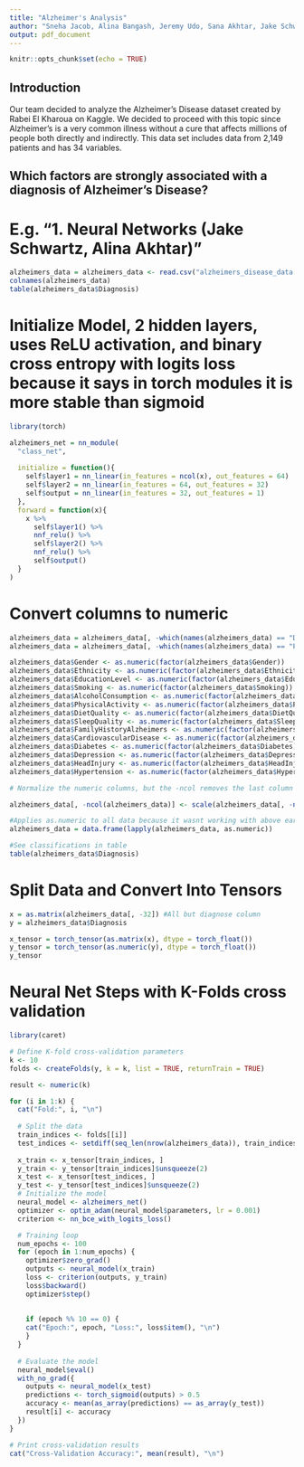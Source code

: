 ```yaml
---
title: "Alzheimer's Analysis"
author: "Sneha Jacob, Alina Bangash, Jeremy Udo, Sana Akhtar, Jake Schwartz"
output: pdf_document
---
```


```r
knitr::opts_chunk$set(echo = TRUE)
```

\newpage

## Introduction 
Our team decided to analyze the Alzheimer’s Disease dataset created by Rabei El Kharoua on Kaggle. We decided to proceed with this topic since Alzheimer’s is a very common illness without a cure that affects millions of people both directly and indirectly. This data set includes data from 2,149 patients and has 34 variables. 

\newpage


## Which factors are strongly associated with a diagnosis of Alzheimer’s Disease? 


# E.g. "1. Neural Networks (Jake Schwartz, Alina Akhtar)"

```r
alzheimers_data = alzheimers_data <- read.csv("alzheimers_disease_data.csv")
colnames(alzheimers_data)
table(alzheimers_data$Diagnosis)
```
# Initialize Model, 2 hidden layers, uses ReLU activation, and binary cross entropy with logits loss because it says in torch modules it is more stable than sigmoid
```r
library(torch)

alzheimers_net = nn_module(
  "class_net",
  
  initialize = function(){
    self$layer1 = nn_linear(in_features = ncol(x), out_features = 64)
    self$layer2 = nn_linear(in_features = 64, out_features = 32)
    self$output = nn_linear(in_features = 32, out_features = 1)
  },
  forward = function(x){
    x %>%
      self$layer1() %>%
      nnf_relu() %>%
      self$layer2() %>%
      nnf_relu() %>%
      self$output()
  }
)
```
# Convert columns to numeric
```r
alzheimers_data = alzheimers_data[, -which(names(alzheimers_data) == "DoctorInCharge")]
alzheimers_data = alzheimers_data[, -which(names(alzheimers_data) == "PatientID")]

alzheimers_data$Gender <- as.numeric(factor(alzheimers_data$Gender))
alzheimers_data$Ethnicity <- as.numeric(factor(alzheimers_data$Ethnicity))
alzheimers_data$EducationLevel <- as.numeric(factor(alzheimers_data$EducationLevel))
alzheimers_data$Smoking <- as.numeric(factor(alzheimers_data$Smoking))
alzheimers_data$AlcoholConsumption <- as.numeric(factor(alzheimers_data$AlcoholConsumption))
alzheimers_data$PhysicalActivity <- as.numeric(factor(alzheimers_data$PhysicalActivity))
alzheimers_data$DietQuality <- as.numeric(factor(alzheimers_data$DietQuality))
alzheimers_data$SleepQuality <- as.numeric(factor(alzheimers_data$SleepQuality))
alzheimers_data$FamilyHistoryAlzheimers <- as.numeric(factor(alzheimers_data$FamilyHistoryAlzheimers))
alzheimers_data$CardiovascularDisease <- as.numeric(factor(alzheimers_data$CardiovascularDisease))
alzheimers_data$Diabetes <- as.numeric(factor(alzheimers_data$Diabetes))
alzheimers_data$Depression <- as.numeric(factor(alzheimers_data$Depression))
alzheimers_data$HeadInjury <- as.numeric(factor(alzheimers_data$HeadInjury))
alzheimers_data$Hypertension <- as.numeric(factor(alzheimers_data$Hypertension))

# Normalize the numeric columns, but the -ncol removes the last column which is diagnosis because we dont want to scale binary response

alzheimers_data[, -ncol(alzheimers_data)] <- scale(alzheimers_data[, -ncol(alzheimers_data)])

#Applies as.numeric to all data because it wasnt working with above earlier
alzheimers_data = data.frame(lapply(alzheimers_data, as.numeric))

#See classifications in table
table(alzheimers_data$Diagnosis)

```
# Split Data and Convert Into Tensors
```r
x = as.matrix(alzheimers_data[, -32]) #All but diagnose column
y = alzheimers_data$Diagnosis

x_tensor = torch_tensor(as.matrix(x), dtype = torch_float())
y_tensor = torch_tensor(as.numeric(y), dtype = torch_float())
y_tensor
```
# Neural Net Steps with K-Folds cross validation
```r
library(caret)

# Define K-fold cross-validation parameters
k <- 10
folds <- createFolds(y, k = k, list = TRUE, returnTrain = TRUE)

result <- numeric(k)

for (i in 1:k) {
  cat("Fold:", i, "\n")
  
  # Split the data
  train_indices <- folds[[i]]
  test_indices <- setdiff(seq_len(nrow(alzheimers_data)), train_indices)
  
  x_train <- x_tensor[train_indices, ]
  y_train <- y_tensor[train_indices]$unsqueeze(2) 
  x_test <- x_tensor[test_indices, ]
  y_test <- y_tensor[test_indices]$unsqueeze(2)    
  # Initialize the model
  neural_model <- alzheimers_net()
  optimizer <- optim_adam(neural_model$parameters, lr = 0.001)
  criterion <- nn_bce_with_logits_loss()

  # Training loop
  num_epochs <- 100
  for (epoch in 1:num_epochs) {
    optimizer$zero_grad()
    outputs <- neural_model(x_train)
    loss <- criterion(outputs, y_train)
    loss$backward()
    optimizer$step()
    
    
    if (epoch %% 10 == 0) {
    cat("Epoch:", epoch, "Loss:", loss$item(), "\n")
    }
  }
  
  # Evaluate the model
  neural_model$eval()
  with_no_grad({
    outputs <- neural_model(x_test)
    predictions <- torch_sigmoid(outputs) > 0.5
    accuracy <- mean(as_array(predictions) == as_array(y_test))
    result[i] <- accuracy
  })
}

# Print cross-validation results
cat("Cross-Validation Accuracy:", mean(result), "\n")

```